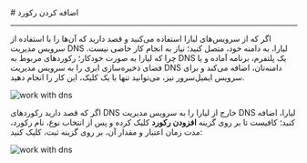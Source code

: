 
<Layout>
# اضافه کردن رکورد
<hr className="mb-2" />

اگر که از سرویس‌های لیارا استفاده می‌کنید و قصد دارید که آن‌ها را با استفاده از سرویس مدیریت DNS لیارا، به دامنه خود، متصل کنید؛ نیاز به انجام کار خاصی نیست. چرا که لیارا به صورت خودکار؛ 
رکوردهای مربوط به DNS یک پلتفرم، برنامه آماده و یا فضای ذخیره‌سازی ابری را به سرویس مدیریت DNS دامنه‌تان، اضافه می‌کند و برای سرویس ایمیل‌سرور نیز، می‌توانید تنها با یک کلیک، این کار را انجام دهید.

<div className="h-4" />
<img src="https://files.liara.ir/liara/docs/liara-dns-management-system-example-records.png" alt="work with dns" />
<div className="h-4" />

اگر که قصد دارید رکوردهای DNS خارج از لیارا را به سرویس مدیریت DNS لیارا، اضافه کنید؛ کافیست تا بر روی گزینه
**افزودن رکورد** کلیک کرده و پس از انتخاب نوع، نام رکورد، مدت زمان اعتبار و مقدار آن، بر روی گزینه ثبت، کلیک کنید:


<div className="h-4" />
<img src="https://files.liara.ir/liara/docs/add-record-to-dns-management-system.gif" alt="work with dns" />
<div className="h-4" />

</Layout>